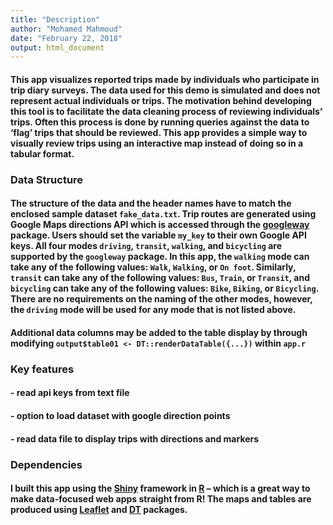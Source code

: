 ```yaml
---
title: "Description"
author: "Mohamed Mahmoud"
date: "February 22, 2018"
output: html_document
---
```

#### This app visualizes reported trips made by individuals who participate in trip diary surveys. The data used for this demo is **simulated** and does not represent actual individuals or trips. The motivation behind developing this tool is to facilitate the data cleaning process of reviewing individuals' trips. Often this process is done by running queries against the data to 'flag' trips that should be reviewed. This app provides a simple way to visually review trips using an interactive map instead of doing so in a tabular format.  

### Data Structure
#### The structure of the data and the header names have to match the enclosed sample dataset `fake_data.txt`. Trip routes are generated using Google Maps directions API which is accessed through the [googleway](https://cran.r-project.org/web/packages/googleway/vignettes/googleway-vignette.html) package. Users should set the variable `my_key` to their own Google API keys. All four modes `driving`, `transit`, `walking`, and `bicycling` are supported by the `googleway` package. In this app, the `walking` mode can take any of the following values: `Walk`, `Walking`, or `On foot`. Similarly, `transit` can take any of the following values: `Bus`, `Train`, or `Transit`, and `bicycling` can take any of the following values: `Bike`, `Biking`, or `Bicycling`. There are no requirements on the naming of the other modes, however, the `driving` mode will be used for any mode that is not listed above.
#### Additional data columns may be added to the table display by through modifying `output$table01 <- DT::renderDataTable({...})` within `app.r`

### Key features
#### - read api keys from text file
#### - option to load dataset with google direction points
#### - read data file to display trips with directions and markers

### Dependencies
#### I built this app using the [Shiny](http://shiny.rstudio.com/) framework in [R](https://www.r-project.org/) – which is a great way to make data-focused web apps straight from R! The maps and tables are produced using [Leaflet](https://rstudio.github.io/leaflet/) and [DT](https://rstudio.github.io/DT/) packages.

